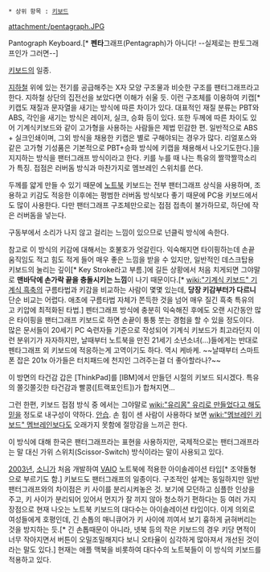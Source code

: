  * 상위 항목 : [[키보드]]

attachment:/pentagraph.JPG

Pantograph Keyboard.[* '''펜타'''그래프(Pentagraph)가 아니다! --실제로는 판토그래프인가 그러면--]

[[키보드]]의 일종.

[[지하철]] 위에 있는 전기를 공급해주는 X자 모양 구조물과 비슷한 구조를 팬터그래프라고 한다. 지하철 상단의 집전선을 보았다면 이해가 쉬울 듯. 이런 구조체를 이용하여 키캡[* 키캡도 재질과 문자열을 새기는 방식에 따른 차이가 있다. 대표적인 재질 분류는 PBT와 ABS, 각인을 새기는 방식은 레이저, 실크, 승화 등이 있다. 또한 두께에 따른 차이도 있어 기계식키보드와 같이 고가형을 사용하는 사람들은 제법 민감한 편. 일반적으로 ABS + 실크인쇄이며, 그외 방식을 채용한 키캡은 별로 구해야되는 경우가 많다. 리얼포스와 같은 고가형 기성품은 기본적으로 PBT+승화 방식에 키캡을 채용해서 나오기도한다.]을 지지하는 방식을 팬터그래프 방식이라고 한다. 키를 누를 때 나는 특유의 짤깍짤깍소리가 특징. 접점은 러버돔 방식과 마찬가지로 멤브레인 스위치를 쓴다.

두께를 얇게 만들 수 있기 때문에 [[노트북]] 키보드는 전부 팬터그래프 상식을 사용하며, 조용하고 키감도 적응한 이후에는 평범한 러버돔 방식보다 좋기 때문에 PC용 키보드에서도 많이 사용한다. 다만 팬터그래프 구조체만으로는 접점 접촉이 불가하므로, 하단에 작은 러버돔을 넣는다.

구동부에서 소리가 나지 않고 걸리는 느낌이 있으므로 넌클릭 방식에 속한다.

참고로 이 방식의 키감에 대해서는 호불호가 엇갈린다. 익숙해지면 타이핑하는데 손끝 움직임도 적고 힘도 적게 들어 매우 좋은 느낌을 받을 수 있지만, 일반적인 데스크탑용 키보드의 눌리는 깊이[* Key Stroke라고 부름.]에 길든 상황에서 처음 치게되면 그야말로 '''맨바닥에 손가락 끝을 충돌시키는 느낌'''이 나기 때문이다.[* [[wiki:"기계식 키보드" 기계식 흑축]]의 구름타법과 키감을 비교하는 사람이 몇몇 있는데, '''당장 키감부터가 다르니''' 단순 비교는 어렵다. 애초에 구름타법 자체가 쫀득한 것을 넘어 매우 질긴 흑축 특유의 고 키압에 최적화된 타법.] 펜터그래프 방식에 충분히 익숙해진 후에도 오랜 시간동안 많은 타이핑을 팬터그래프 키보드로 하면 손끝이 퉁퉁 붓는 경험을 할 수 있을 정도이다. 많은 문서들이 20세기 PC 숙련자들 기준으로 작성되어 기계식 키보드가 최고라던지 이런 분위기가 자자하지만, 날때부터 노트북을 만진 21세기 소년소녀(...)들에게는 반대로 펜타그래프 외 키보드에 적응하는게 고역이기도 하다. 역시 케바케. ~~날때부터 스마트폰 잡은 201x 아가들은 터치패드에 천지인 그려주는걸 더 좋아할라나?~~

이 방면의 타건감 갑은 [ThinkPad]를 [IBM]에서 만들던 시절의 키보드 되시겠다. 특유의 쫄깃쫄깃한 타건감과 빨콩([트랙포인트])가 합쳐지면... 

그런 한편, 키보드 접점 방식 중 에서는 그야말로 [[wiki:"유리몸" 유리로 만들었다고 해도 믿을]] 정도로 내구성이 약하다. [[안습]]. 손 힘이 센 사람이 사용하다 보면 [[wiki:"멤브레인 키보드" 멤브레인]]보다도 오래가지 못함에 절망감을 느끼곤 한다.

이 방식에 대해 한국은 팬터그래프라는 표현을 사용하지만, 국제적으로는 팬터그래프라는 말 대신 가위 스위치(Scissor-Switch) 방식이라는 말이 사용되고 있다.

[[2003년]], [[소니]]가 처음 개발하여 [[VAIO]] 노트북에 적용한 아이솔레이션 타입[* 조약돌형으로 부르기도 함.] 키보드도 팬터그래프의 일종이다. 구조적인 설계는 동일하지만 일반 팬터그래프와의 차이점은 키 사이를 분리시켜놓은 것. 보기에 모던하고 심플한 인상을 주고, 키 사이가 분리되어 있어서 먼지가 잘 끼지 않아 청소하기 편하다는 등 여러 가지 장점으로 현재 나오는 노트북 키보드의 대다수는 아이솔레이션 타입이다. 이게 의외로 여성들에게 호평인데, 긴 손톱의 매니큐어가 키 사이에 끼여서 보기 흉하게 긁혀버리는 것을 방지하는 듯.[* 긴 손톱때문이 아니라, 넷북 등의 작은 키보드의 경우 키당 면적이 너무 작아지면서 버튼이 오밀조밀해지다 보니 오타율이 심각하게 많아져서 개선된 것이라는 말도 있다.] 현재는 애플 맥북을 비롯하여 대다수의 노트북들이 이 방식의 키보드를 적용하고 있다.
